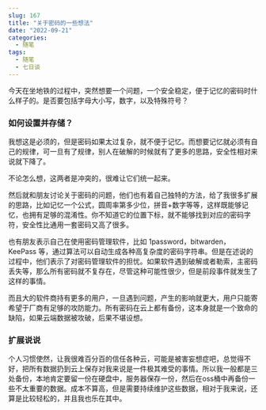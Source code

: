 ```yaml
---
slug: 167
title: "关于密码的一些想法"
date: "2022-09-21"
categories: 
  - 随笔
tags: 
  - 随笔
  - 七日谈
---
```



今天在坐地铁的过程中，突然想要一个问题，一个安全稳定，便于记忆的密码时什么样子的。是否要包括字母大小写，数字，以及特殊符号？

### 如何设置并存储？

我想这是必须的，但是密码如果太过复杂，就不便于记忆。而想要记忆就必须有自己的规律，可一旦有了规律，别人在破解的时候就有了更多的思路，安全性相对来说就下降了。

不论怎么想，这两者是冲突的，很难让它们统一起来。

然后就和朋友讨论关于密码的问题，他们也有着自己独特的方法，给了我很多扩展的思路，比如记忆一个公式，圆周率第多少位，拼音+数字等等，这样既能够记忆，也拥有足够的混淆性。你不知道它的位置下标，就不能够找到对应的密码字符，安全性比通用一套密码又高了很多。

也有朋友表示自己在使用密码管理软件，比如 1password，bitwarden，KeePass 等，通过算法可以自动生成各种高复杂度的密码字符串。但是在述说的过程中，他们表示了对密码管理软件的担忧。如果软件遇到破解或者勒索，主密码丢失等，那么所有密码就不复存在，尽管这种可能性很少，但是前段事件就发生了这样的事情。

而且大的软件商持有更多的用户，一旦遇到问题，产生的影响就更大，用户只能寄希望于厂商有足够的攻防能力。所有密码在云上都有备份，这本身就是一个致命的缺陷，如果云端数据被攻破，后果不堪设想。


### 扩展说说

个人习惯使然，让我很难百分百的信任各种云，可能是被害妄想症吧，总觉得不好，把所有数据扔到云上保存对我来说是一件极其难受的事情。所以我一般都是三处备份，本地肯定要留一份在硬盘中，服务器保存一份，然后在oss桶中再备份一些不太重要的数据。成本不算高，但是需要持续维护这些数据，相对于我来说，还算是比较轻松的，并且我也乐在其中。